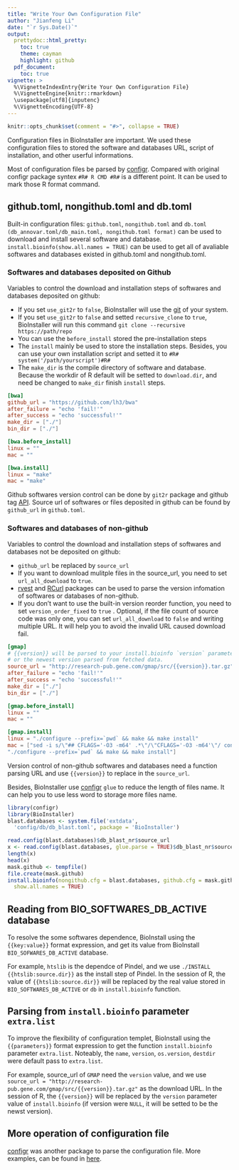 ```yaml
---
title: "Write Your Own Configuration File"
author: "Jianfeng Li"
date: "`r Sys.Date()`"
output:
  prettydoc::html_pretty:
    toc: true
    theme: cayman
    highlight: github
  pdf_document:
    toc: true
vignette: >
  %\VignetteIndexEntry{Write Your Own Configuration File}
  %\VignetteEngine{knitr::rmarkdown}
  \usepackage[utf8]{inputenc}
  %\VignetteEncoding{UTF-8}
---
```


```r
knitr::opts_chunk$set(comment = "#>", collapse = TRUE)
```

Configuration files in BioInstaller are important. We used these configuration files to stored the software and databases URL, script of installation, and other userful informations. 

Most of configuration files be parsed by [configr](https://github.com/Miachol/configr). Compared with original configr package syntex `#R# R CMD #R#` is a different point. It can be used to mark those R format command. 

## github.toml, nongithub.toml and db.toml

Built-in configuration files: `github.toml`, `nongithub.toml` and `db.toml (db_annovar.toml/db_main.toml, nongithub.toml format)` can be used to download and install several software and database. `install.bioinfo(show.all.names = TRUE)` can be used to get all of avaliable softwares and databases existed in github.toml and nongithub.toml.

### Softwares and databases deposited on Github 

Variables to control the download and installation steps of softwares and databases deposited on github:

- If you set `use_git2r` to `false`, BioInstaller will use the [git](https://en.wikipedia.org/wiki/Git) of your system.
- If you set `use_git2r` to `false` and setted `recursive_clone` to `true`, BioInstaller will run this command `git clone --recursive https://path/repo`
- You can use the `before_install` stored the pre-installation steps
- The `install` mainly be used to store the installation steps. Besides, you can use your own installation script and setted it to `#R# system('/path/yourscript')#R#`
- The `make_dir` is the compile directory of software and database. Because the workdir of R default will be setted to `download.dir`, and need be changed to `make_dir` finish `install` steps.

```toml
[bwa]
github_url = "https://github.com/lh3/bwa"
after_failure = "echo 'fail!'"
after_success = "echo 'successful!'"
make_dir = ["./"]
bin_dir = ["./"]

[bwa.before_install]
linux = ""
mac = ""

[bwa.install]
linux = "make"
mac = "make"
```

Github softwares version control can be done by `git2r` package and github tag [API](https://developer.github.com/v3). Source url of softwares or files deposited in github can be found by `github_url` in `github.toml`.

### Softwares and databases of non-github

Variables to control the download and installation steps of softwares and databases not be deposited on github:

- `github_url` be replaced by `source_url` 
- If you want to download mulitple files in the source_url, you need to set `url_all_download` to `true`.
- [rvest](https://cran.r-project.org/package=rvest) and [RCurl](https://cran.r-project.org/package=RCurl) packages can be used to parse the version infomation of softwares or databases of non-github.
- If you don't want to use the built-in version reorder function, you need to set `version_order_fixed` to `true` . Optional, if the file count of source code was only one, you can set `url_all_download` to `false` and writing multiple URL. It will help you to avoid the invalid URL caused download fail.

```toml
[gmap]
# {{version}} will be parsed to your install.bioinfo `version` parameter
# or the newest version parsed from fetched data.
source_url = "http://research-pub.gene.com/gmap/src/{{version}}.tar.gz"
after_failure = "echo 'fail!'"
after_success = "echo 'successful!'"
make_dir = ["./"]
bin_dir = ["./"]

[gmap.before_install]
linux = ""
mac = ""

[gmap.install]
linux = "./configure --prefix=`pwd` && make && make install"
mac = ["sed -i s/\"## CFLAGS='-O3 -m64' .*\"/\"CFLAGS='-O3 -m64'\"/ config.site",
"./configure --prefix=`pwd` && make && make install"]
```

Version control of non-github softwares and databases need a function parsing URL and use `{{version}}` to replace in the `source_url`.

Besides, BioInstaller use [configr](https://github.com/Miachol/configr) `glue` to reduce the length of files name. It can help you to use less word to storage more files name.

```r
library(configr)
library(BioInstaller)
blast.databases <- system.file('extdata', 
  'config/db/db_blast.toml', package = 'BioInstaller')

read.config(blast.databases)$db_blast_nr$source_url
x <- read.config(blast.databases, glue.parse = TRUE)$db_blast_nr$source_url
length(x)
head(x)
mask.github <- tempfile()
file.create(mask.github)
install.bioinfo(nongithub.cfg = blast.databases, github.cfg = mask.github,
  show.all.names = TRUE)
```

## Reading from BIO_SOFTWARES_DB_ACTIVE database

To resolve the some softwares dependence, BioInstall using the `{{key:value}}` format expression, and get its value from BioInstall `BIO_SOFWARES_DB_ACTIVE` database.

For example, `htslib` is the dependce of Pindel, and we use `./INSTALL {{htslib:source.dir}}` as the install step of Pindel. In the session of R, the value of `{{htslib:source.dir}}` will be replaced by the real value stored in `BIO_SOFTWARES_DB_ACTIVE` or `db` in `install.bioinfo` function.

## Parsing from `install.bioinfo` parameter `extra.list`

To improve the flexibility of configuration templet, BioInstall using the `{{parameters}}` format expression to get the function `install.bioinfo` parameter `extra.list`. Noteably,  the `name`, `version`, `os.version`, `destdir` were default pass to `extra.list`.

For example, source_url of `GMAP` need the `version` value, and we use `source_url = "http://research-pub.gene.com/gmap/src/{{version}}.tar.gz"` as the download URL. In the session of R, the `{{version}}` will be replaced by the `version` parameter value of `install.bioinfo` (if version were `NULL`, it will be setted to be the newst version).

## More operation of configuration file

[configr](https://github.com/Miachol/configr) was another package to parse the configuration file. More examples, can be found in [here](https://github.com/Miachol/configr).
